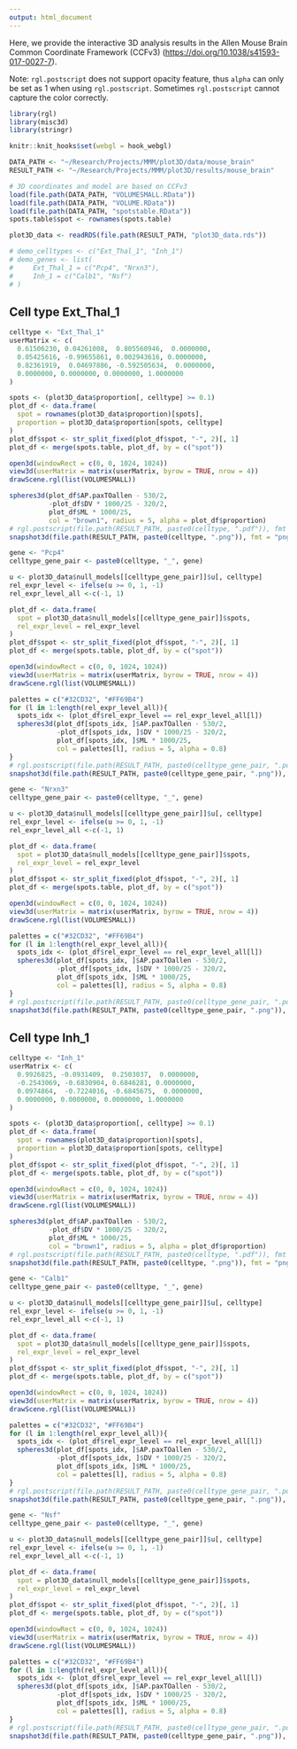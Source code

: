 ```yaml
---
output: html_document
---
```


Here, we provide the interactive 3D analysis results in the Allen Mouse Brain Common Coordinate Framework (CCFv3) (<https://doi.org/10.1038/s41593-017-0027-7>).

Note: `rgl.postscript` does not support opacity feature, thus `alpha` can only be set as 1 when using `rgl.postscript`. Sometimes `rgl.postscript` cannot capture the color correctly.

```r
library(rgl)
library(misc3d)
library(stringr)

knitr::knit_hooks$set(webgl = hook_webgl)
```

```r
DATA_PATH <- "~/Research/Projects/MMM/plot3D/data/mouse_brain"
RESULT_PATH <- "~/Research/Projects/MMM/plot3D/results/mouse_brain"
```

```r
# 3D coordinates and model are based on CCFv3
load(file.path(DATA_PATH, "VOLUMESMALL.RData"))
load(file.path(DATA_PATH, "VOLUME.RData"))
load(file.path(DATA_PATH, "spotstable.RData"))
spots.table$spot <- rownames(spots.table)

plot3D_data <- readRDS(file.path(RESULT_PATH, "plot3D_data.rds"))
```

```r
# demo_celltypes <- c("Ext_Thal_1", "Inh_1")
# demo_genes <- list(
#     Ext_Thal_1 = c("Pcp4", "Nrxn3"),
#     Inh_1 = c("Calb1", "Nsf")
# )
```

## Cell type Ext_Thal_1

```r
celltype <- "Ext_Thal_1"
userMatrix <- c(
  0.61506230, 0.04261008,  0.805560946,  0.0000000,
  0.05425616, -0.99655861, 0.002943616, 0.0000000,
  0.82361919,  0.04697886, -0.592505634,  0.0000000,
  0.0000000, 0.0000000, 0.0000000, 1.0000000
)
```

```r
spots <- (plot3D_data$proportion[, celltype] >= 0.1)
plot_df <- data.frame(
  spot = rownames(plot3D_data$proportion)[spots],
  proportion = plot3D_data$proportion[spots, celltype]
)
plot_df$spot <- str_split_fixed(plot_df$spot, "-", 2)[, 1]
plot_df <- merge(spots.table, plot_df, by = c("spot"))
```

```r
open3d(windowRect = c(0, 0, 1024, 1024))
view3d(userMatrix = matrix(userMatrix, byrow = TRUE, nrow = 4))
drawScene.rgl(list(VOLUMESMALL))

spheres3d(plot_df$AP.paxTOallen - 530/2,
          -plot_df$DV * 1000/25 - 320/2,
          plot_df$ML * 1000/25,
          col = "brown1", radius = 5, alpha = plot_df$proportion)
# rgl.postscript(file.path(RESULT_PATH, paste0(celltype, ".pdf")), fmt = "pdf")
snapshot3d(file.path(RESULT_PATH, paste0(celltype, ".png")), fmt = "png", webshot = FALSE)
```

```r
gene <- "Pcp4"
celltype_gene_pair <- paste0(celltype, "_", gene)

u <- plot3D_data$null_models[[celltype_gene_pair]]$u[, celltype]
rel_expr_level <- ifelse(u >= 0, 1, -1)
rel_expr_level_all <-c(-1, 1)

plot_df <- data.frame(
  spot = plot3D_data$null_models[[celltype_gene_pair]]$spots,
  rel_expr_level = rel_expr_level
)
plot_df$spot <- str_split_fixed(plot_df$spot, "-", 2)[, 1]
plot_df <- merge(spots.table, plot_df, by = c("spot"))
```

```r
open3d(windowRect = c(0, 0, 1024, 1024))
view3d(userMatrix = matrix(userMatrix, byrow = TRUE, nrow = 4))
drawScene.rgl(list(VOLUMESMALL))

palettes = c("#32CD32", "#FF69B4")
for (l in 1:length(rel_expr_level_all)){
  spots_idx <- (plot_df$rel_expr_level == rel_expr_level_all[l])
  spheres3d(plot_df[spots_idx, ]$AP.paxTOallen - 530/2, 
            -plot_df[spots_idx, ]$DV * 1000/25 - 320/2, 
            plot_df[spots_idx, ]$ML * 1000/25, 
            col = palettes[l], radius = 5, alpha = 0.8)
}
# rgl.postscript(file.path(RESULT_PATH, paste0(celltype_gene_pair, ".pdf")), fmt = "pdf")
snapshot3d(file.path(RESULT_PATH, paste0(celltype_gene_pair, ".png")), fmt = "png", webshot = FALSE)
```

```r
gene <- "Nrxn3"
celltype_gene_pair <- paste0(celltype, "_", gene)

u <- plot3D_data$null_models[[celltype_gene_pair]]$u[, celltype]
rel_expr_level <- ifelse(u >= 0, 1, -1)
rel_expr_level_all <-c(-1, 1)

plot_df <- data.frame(
  spot = plot3D_data$null_models[[celltype_gene_pair]]$spots,
  rel_expr_level = rel_expr_level
)
plot_df$spot <- str_split_fixed(plot_df$spot, "-", 2)[, 1]
plot_df <- merge(spots.table, plot_df, by = c("spot"))
```

```r
open3d(windowRect = c(0, 0, 1024, 1024))
view3d(userMatrix = matrix(userMatrix, byrow = TRUE, nrow = 4))
drawScene.rgl(list(VOLUMESMALL))

palettes = c("#32CD32", "#FF69B4")
for (l in 1:length(rel_expr_level_all)){
  spots_idx <- (plot_df$rel_expr_level == rel_expr_level_all[l])
  spheres3d(plot_df[spots_idx, ]$AP.paxTOallen - 530/2, 
            -plot_df[spots_idx, ]$DV * 1000/25 - 320/2, 
            plot_df[spots_idx, ]$ML * 1000/25, 
            col = palettes[l], radius = 5, alpha = 0.8)
}
# rgl.postscript(file.path(RESULT_PATH, paste0(celltype_gene_pair, ".pdf")), fmt = "pdf")
snapshot3d(file.path(RESULT_PATH, paste0(celltype_gene_pair, ".png")), fmt = "png", webshot = FALSE)
```

## Cell type Inh_1

```r
celltype <- "Inh_1"
userMatrix <- c(
  0.9926825, -0.0931409,  0.2503037,  0.0000000,
  -0.2543069, -0.6830904, 0.6846281, 0.0000000,
  0.0974864,  -0.7224016, -0.6845675,  0.0000000,
  0.0000000, 0.0000000, 0.0000000, 1.0000000
)
```

```r
spots <- (plot3D_data$proportion[, celltype] >= 0.1)
plot_df <- data.frame(
  spot = rownames(plot3D_data$proportion)[spots],
  proportion = plot3D_data$proportion[spots, celltype]
)
plot_df$spot <- str_split_fixed(plot_df$spot, "-", 2)[, 1]
plot_df <- merge(spots.table, plot_df, by = c("spot"))
```

```r
open3d(windowRect = c(0, 0, 1024, 1024))
view3d(userMatrix = matrix(userMatrix, byrow = TRUE, nrow = 4))
drawScene.rgl(list(VOLUMESMALL))

spheres3d(plot_df$AP.paxTOallen - 530/2,
          -plot_df$DV * 1000/25 - 320/2,
          plot_df$ML * 1000/25,
          col = "brown1", radius = 5, alpha = plot_df$proportion)
# rgl.postscript(file.path(RESULT_PATH, paste0(celltype, ".pdf")), fmt = "pdf")
snapshot3d(file.path(RESULT_PATH, paste0(celltype, ".png")), fmt = "png", webshot = FALSE)
```

```r
gene <- "Calb1"
celltype_gene_pair <- paste0(celltype, "_", gene)

u <- plot3D_data$null_models[[celltype_gene_pair]]$u[, celltype]
rel_expr_level <- ifelse(u >= 0, 1, -1)
rel_expr_level_all <-c(-1, 1)

plot_df <- data.frame(
  spot = plot3D_data$null_models[[celltype_gene_pair]]$spots,
  rel_expr_level = rel_expr_level
)
plot_df$spot <- str_split_fixed(plot_df$spot, "-", 2)[, 1]
plot_df <- merge(spots.table, plot_df, by = c("spot"))
```

```r
open3d(windowRect = c(0, 0, 1024, 1024))
view3d(userMatrix = matrix(userMatrix, byrow = TRUE, nrow = 4))
drawScene.rgl(list(VOLUMESMALL))

palettes = c("#32CD32", "#FF69B4")
for (l in 1:length(rel_expr_level_all)){
  spots_idx <- (plot_df$rel_expr_level == rel_expr_level_all[l])
  spheres3d(plot_df[spots_idx, ]$AP.paxTOallen - 530/2, 
            -plot_df[spots_idx, ]$DV * 1000/25 - 320/2, 
            plot_df[spots_idx, ]$ML * 1000/25, 
            col = palettes[l], radius = 5, alpha = 0.8)
}
# rgl.postscript(file.path(RESULT_PATH, paste0(celltype_gene_pair, ".pdf")), fmt = "pdf")
snapshot3d(file.path(RESULT_PATH, paste0(celltype_gene_pair, ".png")), fmt = "png", webshot = FALSE)
```

```r
gene <- "Nsf"
celltype_gene_pair <- paste0(celltype, "_", gene)

u <- plot3D_data$null_models[[celltype_gene_pair]]$u[, celltype]
rel_expr_level <- ifelse(u >= 0, 1, -1)
rel_expr_level_all <-c(-1, 1)

plot_df <- data.frame(
  spot = plot3D_data$null_models[[celltype_gene_pair]]$spots,
  rel_expr_level = rel_expr_level
)
plot_df$spot <- str_split_fixed(plot_df$spot, "-", 2)[, 1]
plot_df <- merge(spots.table, plot_df, by = c("spot"))
```

```r
open3d(windowRect = c(0, 0, 1024, 1024))
view3d(userMatrix = matrix(userMatrix, byrow = TRUE, nrow = 4))
drawScene.rgl(list(VOLUMESMALL))

palettes = c("#32CD32", "#FF69B4")
for (l in 1:length(rel_expr_level_all)){
  spots_idx <- (plot_df$rel_expr_level == rel_expr_level_all[l])
  spheres3d(plot_df[spots_idx, ]$AP.paxTOallen - 530/2, 
            -plot_df[spots_idx, ]$DV * 1000/25 - 320/2, 
            plot_df[spots_idx, ]$ML * 1000/25, 
            col = palettes[l], radius = 5, alpha = 0.8)
}
# rgl.postscript(file.path(RESULT_PATH, paste0(celltype_gene_pair, ".pdf")), fmt = "pdf")
snapshot3d(file.path(RESULT_PATH, paste0(celltype_gene_pair, ".png")), fmt = "png", webshot = FALSE)
```